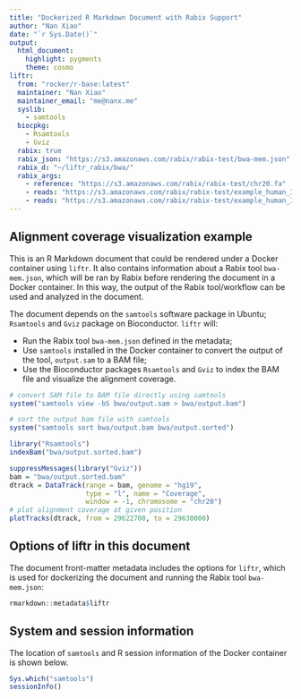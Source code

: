 ```yaml
---
title: "Dockerized R Markdown Document with Rabix Support"
author: "Nan Xiao"
date: "`r Sys.Date()`"
output:
  html_document:
    highlight: pygments
    theme: cosmo
liftr:
  from: "rocker/r-base:latest"
  maintainer: "Nan Xiao"
  maintainer_email: "me@nanx.me"
  syslib:
    - samtools
  biocpkg:
    - Rsamtools
    - Gviz
  rabix: true
  rabix_json: "https://s3.amazonaws.com/rabix/rabix-test/bwa-mem.json"
  rabix_d: "~/liftr_rabix/bwa/"
  rabix_args:
    - reference: "https://s3.amazonaws.com/rabix/rabix-test/chr20.fa"
    - reads: "https://s3.amazonaws.com/rabix/rabix-test/example_human_Illumina.pe_1.fastq"
    - reads: "https://s3.amazonaws.com/rabix/rabix-test/example_human_Illumina.pe_2.fastq"
---
```


## Alignment coverage visualization example

This is an R Markdown document that could be rendered under a Docker container using `liftr`. It also contains information about a Rabix tool `bwa-mem.json`, which will be ran by Rabix before rendering the document in a Docker container. In this way, the output of the Rabix tool/workflow can be used and analyzed in the document.

The document depends on the `samtools` software package in Ubuntu; `Rsamtools` and `Gviz` package on Bioconductor. `liftr` will:

  * Run the Rabix tool `bwa-mem.json` defined in the metadata;
  * Use `samtools` installed in the Docker container to convert the output of the tool, `output.sam` to a BAM file;
  * Use the Bioconductor packages `Rsamtools` and `Gviz` to index the BAM file and visualize the alignment coverage.

```r
# convert SAM file to BAM file directly using samtools
system("samtools view -bS bwa/output.sam > bwa/output.bam")

# sort the output bam file with samtools
system("samtools sort bwa/output.bam bwa/output.sorted")
```

```r
library("Rsamtools")
indexBam("bwa/output.sorted.bam")
```

```r
suppressMessages(library("Gviz"))
bam = "bwa/output.sorted.bam"
dtrack = DataTrack(range = bam, genome = "hg19",
                   type = "l", name = "Coverage",
                   window = -1, chromosome = "chr20")
# plot alignment coverage at given position
plotTracks(dtrack, from = 29622700, to = 29630000)
```

## Options of liftr in this document

The document front-matter metadata includes the options for `liftr`, which is used for dockerizing the document and running the Rabix tool `bwa-mem.json`:

```r
rmarkdown::metadata$liftr
```

## System and session information

The location of `samtools` and R session information of the Docker container is shown below.

```r
Sys.which("samtools")
sessionInfo()
```
